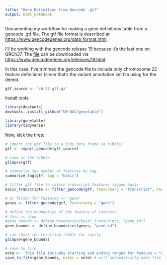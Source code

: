 ```yaml
---
title: "Gene Definition from Gencode .gtf"
output: html_notebook
---
```


Documenting my workflow for making a gene definitions table from a gencode .gtf file. The gtf file format is described at [https://www.gencodegenes.org/data_format.html](https://www.gencodegenes.org/data_format.html).

I'll be working with the gencode release 19 because it's the last one on GRCh37. The [file](ftp://ftp.sanger.ac.uk/pub/gencode/Gencode_human/release_19/gencode.v19.annotation.gtf.gz) can be downloaded via [https://www.gencodegenes.org/releases/19.html](https://www.gencodegenes.org/releases/19.html).

In this case, I've trimmed the gencode file to include only chromosome 22 feature definitions (since that's the variant annotation set I'm using for the demo).

```r
gtf_source <- "chr22.gtf.gz"
```

Install tools:
```r
library(devtools)
devtools::install_github("UW-GAC/genetable")

library(genetable)
library(tidyverse)
```

Now, kick the tires:
```r
# import the gtf file to a tidy data frame (a tibble)
gtf <- import_gencode(gtf_source)

# look at the tibble
glimpse(gtf)
```

```r
# summarize the number of features by tag.
summarize_tag(gtf, tag = "basic")
```

```r
# filter gtf file to return transcript features tagged basic
basic_transcripts <- filter_gencode(gtf, featurearg = "transcript", tagarg = "basic")

# or filter for features == "gene"
genes <- filter_gencode(gtf, featurearg = "gene")

# define the boundaries of the feature of interest
# this is slow
#gene_bounds <- define_boundaries(basic_transcripts, "gene_id")
gene_bounds <- define_boundaries(genes, "gene_id")

# can check the resulting tibble for sanity
glimpse(gene_bounds)
```

```r
# save to file
note <- 'This file includes starting and ending ranges for feature = "gene" in the gtf file.'
save_to_file(gene_bounds, notes = note) # will automatically make file called feature_bounds_DATE.tsv
```